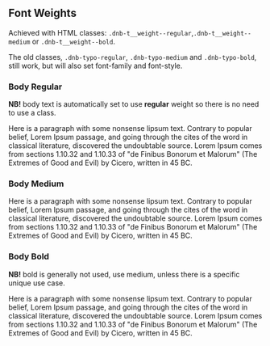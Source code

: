 ## Font Weights

Achieved with HTML classes: `.dnb-t__weight--regular`,`.dnb-t__weight--medium` or `.dnb-t__weight--bold`.

The old classes, `.dnb-typo-regular`, `.dnb-typo-medium` and `.dnb-typo-bold`, still work, but will also set font-family and font-style.

### Body Regular

**NB!** body text is automatically set to use **regular** weight so there is
no need to use a class.

<TypographyBox>
  <p className="dnb-t__weight--regular">
    Here is a paragraph with some nonsense lipsum text. Contrary to popular
    belief, Lorem Ipsum passage, and going through the cites of the word in
    classical literature, discovered the undoubtable source. Lorem Ipsum
    comes from sections 1.10.32 and 1.10.33 of "de Finibus Bonorum et
    Malorum" (The Extremes of Good and Evil) by Cicero, written in 45 BC.
  </p>
</TypographyBox>

### Body Medium

<TypographyBox>
  <p className="dnb-t__weight--medium">
    Here is a paragraph with some nonsense lipsum text. Contrary to popular
    belief, Lorem Ipsum passage, and going through the cites of the word in
    classical literature, discovered the undoubtable source. Lorem Ipsum
    comes from sections 1.10.32 and 1.10.33 of "de Finibus Bonorum et
    Malorum" (The Extremes of Good and Evil) by Cicero, written in 45 BC.
  </p>
</TypographyBox>

### Body Bold

**NB!** bold is generally not used, use medium, unless there is a specific unique use case.

<TypographyBox>
  <p className="dnb-t__weight--bold">
    Here is a paragraph with some nonsense lipsum text. Contrary to popular
    belief, Lorem Ipsum passage, and going through the cites of the word in
    classical literature, discovered the undoubtable source. Lorem Ipsum
    comes from sections 1.10.32 and 1.10.33 of "de Finibus Bonorum et
    Malorum" (The Extremes of Good and Evil) by Cicero, written in 45 BC.
  </p>
</TypographyBox>
